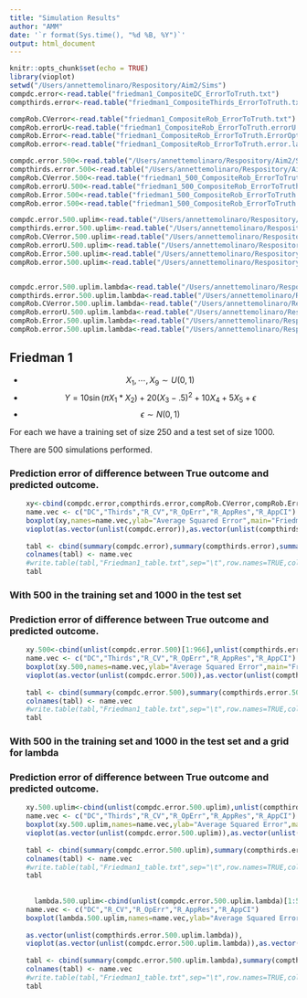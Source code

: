 ```yaml
---
title: "Simulation Results"
author: "AMM"
date: '`r format(Sys.time(), "%d %B, %Y")`'
output: html_document
---
```


```r
knitr::opts_chunk$set(echo = TRUE)
library(vioplot)
setwd("/Users/annettemolinaro/Respository/Aim2/Sims")
compdc.error<-read.table("friedman1_CompositeDC_ErrorToTruth.txt")
compthirds.error<-read.table("friedman1_CompositeThirds_ErrorToTruth.txt")

compRob.CVerror<-read.table("friedman1_CompositeRob_ErrorToTruth.txt")
compRob.errorU<-read.table("friedman1_CompositeRob_ErrorToTruth.errorU.lambdas.txt")
compRob.Error<-read.table("friedman1_CompositeRob_ErrorToTruth.ErrorOptimisim.Lambdas.txt")
compRob.error<-read.table("friedman1_CompositeRob_ErrorToTruth.error.lambdas.txt")

compdc.error.500<-read.table("/Users/annettemolinaro/Respository/Aim2/Sims/friedman1_500_CompositeDC_ErrorToTruth.txt")
compthirds.error.500<-read.table("/Users/annettemolinaro/Respository/Aim2/Sims/friedman1_500_CompositeThirds_ErrorToTruth.txt")
compRob.CVerror.500<-read.table("friedman1_500_CompositeRob_ErrorToTruth.txt")
compRob.errorU.500<-read.table("friedman1_500_CompositeRob_ErrorToTruth.errorU.lambdas.txt")
compRob.Error.500<-read.table("friedman1_500_CompositeRob_ErrorToTruth.ErrorOptimisim.Lambdas.txt")
compRob.error.500<-read.table("friedman1_500_CompositeRob_ErrorToTruth.error.lambdas.txt")

compdc.error.500.uplim<-read.table("/Users/annettemolinaro/Respository/Aim2/Sims/friedman1_500_CompositeDC_Train500_uplim_ErrorToTruth.txt")
compthirds.error.500.uplim<-read.table("/Users/annettemolinaro/Respository/Aim2/Sims/friedman1_500_CompositeThirds_500_uplim_ErrorToTruth.txt")
compRob.CVerror.500.uplim<-read.table("/Users/annettemolinaro/Respository/Aim2/Sims/friedman1_500_CompositeRob_500_uplim_ErrorToTruth.txt")
compRob.errorU.500.uplim<-read.table("/Users/annettemolinaro/Respository/Aim2/Sims/friedman1_500_CompositeRob_500_uplim_ErrorToTruth.errorU.lambdas.txt")
compRob.Error.500.uplim<-read.table("/Users/annettemolinaro/Respository/Aim2/Sims/friedman1_500_CompositeRob_500_uplim_ErrorToTruth.ErrorOptimisim.Lambdas.txt")
compRob.error.500.uplim<-read.table("/Users/annettemolinaro/Respository/Aim2/Sims/friedman1_500_CompositeRob_500_uplim_ErrorToTruth.error.lambdas.txt")


compdc.error.500.uplim.lambda<-read.table("/Users/annettemolinaro/Respository/Aim2/Sims/friedman1_500_CompositeDC_Train500_uplim_MinErrorLambda.txt")
compthirds.error.500.uplim.lambda<-read.table("/Users/annettemolinaro/Respository/Aim2/Sims/friedman1_500_CompositeThirds_500_uplim_MinErrorLambda.txt")
compRob.CVerror.500.uplim.lambda<-read.table("/Users/annettemolinaro/Respository/Aim2/Sims/friedman1_500_CompositeRob_500_uplim_MinErrorLambda.txt")
compRob.errorU.500.uplim.lambda<-read.table("/Users/annettemolinaro/Respository/Aim2/Sims/friedman1_500_CompositeRob_500_uplim_MinErrorLambda.errorU.lambdas.txt")
compRob.Error.500.uplim.lambda<-read.table("/Users/annettemolinaro/Respository/Aim2/Sims/friedman1_500_CompositeRob_500_uplim_MinErrorLambda.ErrorOptimisim.Lambdas.txt")
compRob.error.500.uplim.lambda<-read.table("/Users/annettemolinaro/Respository/Aim2/Sims/friedman1_500_CompositeRob_500_uplim_MinErrorLambda.error.lambdas.txt")

```

## Friedman 1

* $$X_{1}, \cdots,X_{9} \sim U(0,1)$$
* $$ Y= 10 \sin(\pi X_1\ast X_2)+20(X_{3}-.5)^2+10X_4+5X_{5}+\epsilon$$
* $$ \epsilon \sim N(0,1)$$


For each we have a training set of size 250 and a test set of size 1000. 

There are 500 simulations performed. 

### Prediction error of difference between True outcome and predicted outcome.
```r

    xy<-cbind(compdc.error,compthirds.error,compRob.CVerror,compRob.Error,compRob.errorU,compRob.error)
    name.vec <- c("DC","Thirds","R_CV","R_OpErr","R_AppRes","R_AppCI")
    boxplot(xy,names=name.vec,ylab="Average Squared Error",main="Friedman 1")
    vioplot(as.vector(unlist(compdc.error)),as.vector(unlist(compthirds.error)),as.vector(unlist(compRob.CVerror)),as.vector(unlist(compRob.Error)),as.vector(unlist(compRob.errorU)),as.vector(unlist(compRob.error)),names=name.vec)
    
    tabl <- cbind(summary(compdc.error),summary(compthirds.error),summary(compRob.CVerror),summary(compRob.Error),summary(compRob.errorU),summary(compRob.error))
    colnames(tabl) <- name.vec
    #write.table(tabl,"Friedman1_table.txt",sep="\t",row.names=TRUE,col.names=TRUE,quote=FALSE)
    tabl
```

### With 500 in the training set and 1000 in the test set
### Prediction error of difference between True outcome and predicted outcome.
```r

    xy.500<-cbind(unlist(compdc.error.500)[1:966],unlist(compthirds.error.500)[1:966],unlist(compRob.CVerror.500),unlist(compRob.Error.500),unlist(compRob.errorU.500),unlist(compRob.error.500))
    name.vec <- c("DC","Thirds","R_CV","R_OpErr","R_AppRes","R_AppCI")
    boxplot(xy.500,names=name.vec,ylab="Average Squared Error",main="Friedman 1")
    vioplot(as.vector(unlist(compdc.error.500)),as.vector(unlist(compthirds.error.500)),as.vector(unlist(compRob.CVerror.500)),as.vector(unlist(compRob.Error.500)),as.vector(unlist(compRob.errorU.500)),as.vector(unlist(compRob.error.500)),names=name.vec)
    
    tabl <- cbind(summary(compdc.error.500),summary(compthirds.error.500),summary(compRob.CVerror.500),summary(compRob.Error.500),summary(compRob.errorU.500),summary(compRob.error.500))
    colnames(tabl) <- name.vec
    #write.table(tabl,"Friedman1_table.txt",sep="\t",row.names=TRUE,col.names=TRUE,quote=FALSE)
    tabl
```




### With 500 in the training set and 1000 in the test set and a grid for lambda
### Prediction error of difference between True outcome and predicted outcome.
```r

    xy.500.uplim<-cbind(unlist(compdc.error.500.uplim),unlist(compthirds.error.500.uplim),unlist(compRob.CVerror.500.uplim),unlist(compRob.Error.500.uplim),unlist(compRob.errorU.500.uplim),unlist(compRob.error.500.uplim))
    name.vec <- c("DC","Thirds","R_CV","R_OpErr","R_AppRes","R_AppCI")
    boxplot(xy.500.uplim,names=name.vec,ylab="Average Squared Error",main="Friedman 1")
    vioplot(as.vector(unlist(compdc.error.500.uplim)),as.vector(unlist(compthirds.error.500.uplim)),as.vector(unlist(compRob.CVerror.500.uplim)),as.vector(unlist(compRob.Error.500.uplim)),as.vector(unlist(compRob.errorU.500.uplim)),as.vector(unlist(compRob.error.500.uplim)),names=name.vec)
    
    tabl <- cbind(summary(compdc.error.500.uplim),summary(compthirds.error.500.uplim),summary(compRob.CVerror.500.uplim),summary(compRob.Error.500.uplim),summary(compRob.errorU.500.uplim),summary(compRob.error.500.uplim))
    colnames(tabl) <- name.vec
    #write.table(tabl,"Friedman1_table.txt",sep="\t",row.names=TRUE,col.names=TRUE,quote=FALSE)
    tabl
    
 
      lambda.500.uplim<-cbind(unlist(compdc.error.500.uplim.lambda)[1:500],unlist(compthirds.error.500.uplim.lambda),unlist(compRob.CVerror.500.uplim.lambda),unlist(compRob.Error.500.uplim.lambda),unlist(compRob.errorU.500.uplim.lambda),unlist(compRob.error.500.uplim.lambda))
    name.vec <- c("DC","R_CV","R_OpErr","R_AppRes","R_AppCI")
    boxplot(lambda.500.uplim,names=name.vec,ylab="Average Squared Error",main="Friedman 1")
    
    as.vector(unlist(compthirds.error.500.uplim.lambda)),
    vioplot(as.vector(unlist(compdc.error.500.uplim.lambda)),as.vector(unlist(compRob.CVerror.500.uplim.lambda)),as.vector(unlist(compRob.Error.500.uplim.lambda)),as.vector(unlist(compRob.errorU.500.uplim.lambda)),as.vector(unlist(compRob.error.500.uplim.lambda)),names=name.vec)
    
    tabl <- cbind(summary(compdc.error.500.uplim.lambda),summary(compthirds.error.500.uplim.lambda),summary(compRob.CVerror.500.uplim.lambda),summary(compRob.Error.500.uplim.lambda),summary(compRob.errorU.500.uplim.lambda),summary(compRob.error.500.uplim.lambda))
    colnames(tabl) <- name.vec
    #write.table(tabl,"Friedman1_table.txt",sep="\t",row.names=TRUE,col.names=TRUE,quote=FALSE)
    tabl
```